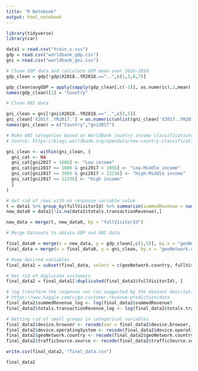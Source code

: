 ```yaml
---
title: "R Notebook"
output: html_notebook
---
```


```r
library(tidyverse)
library(car)
```

```r
data1 = read.csv("train_s.csv")
gdp = read.csv("worldbank_gdp.csv")
gni = read.csv("worldbank_gni.csv")
```


```r
# Clean GDP data and calculate GDP mean over 2016-2018
gdp_clean = gdp[!gdp$X2018..YR2018.=="..",c(1,5,6,7)]

gdp_clean$avgGDP = apply(sapply(gdp_clean[,c(-1)], as.numeric),1,mean)
names(gdp_clean)[1] = "Country"
```


```r
# Clean GNI data

gni_clean = gni[!gni$X2018..YR2018.=="..",c(3,5)]
gni_clean['X2017..YR2017.'] = as.numeric(unlist(gni_clean['X2017..YR2017.']))
names(gni_clean) = c("Country","gni2017")
```

```r
# Make GNI categories based on WorldBank country income classifications
# Source: https://blogs.worldbank.org/opendata/new-country-classifications-income-level-2017-2018

gni_clean <- within(gni_clean, {   
  gni_cat <- NA 
  gni_cat[gni2017 < 1006] <- "Low income"
  gni_cat[gni2017 >= 1006 & gni2017 < 3956] <- "Low-Middle income"
  gni_cat[gni2017 >= 3956 & gni2017 < 12236] <- "High-Middle income"
  gni_cat[gni2017 >= 12236] <- "High income"
  } 
)
```




```r
# Get rid of rows with no response variable value
t = data1 %>% group_by(fullVisitorId) %>% summarize(summedRevenue = sum(totals.transactionRevenue, na.rm = TRUE))
new_data0 = data1[!is.na(data1$totals.transactionRevenue),]

new_data = merge(t, new_data0, by = "fullVisitorId")
```


```r
# Merge Datasets to obtain GDP and GNI data

final_data0 = merge(x = new_data, y = gdp_clean[,c(1,5)], by.x = "geoNetwork.country", by.y = "Country")
final_data = merge(x = final_data0, y = gni_clean, by.x = "geoNetwork.country", by.y = "Country")

# Keep desired variables
final_data1 = subset(final_data, select = c(geoNetwork.country, fullVisitorId,channelGrouping, fullVisitorId, device.browser, device.operatingSystem, device.deviceCategory, geoNetwork.continent, geoNetwork.subContinent, geoNetwork.country, trafficSource.source, trafficSource.medium, totals.hits, totals.pageviews,  date, trafficSource.adContent, device.isMobile, avgGDP, gni2017, gni_cat, totals.transactionRevenue, summedRevenue))

# Get rid of duplicate customers
final_data2 = final_data1[!duplicated(final_data1$fullVisitorId), ]
```

```r
# log transform the response var (as suggested by the dataset description)
# https://www.kaggle.com/c/ga-customer-revenue-prediction/data
final_data2$summedRevenue_log <- log(final_data2$summedRevenue)
final_data2$totals.transactionRevenue_log <- log(final_data2$totals.transactionRevenue)
```

```r
# Getting rid of small groups in categorical variables
final_data2$device.browser <- recode(var = final_data2$device.browser, recodes = "'Chrome'='Chrome'; 'Safari'='Safari'; 'Safari (in-app)'='Safari'; else='Other'")
final_data2$device.operatingSystem <- recode(final_data2$device.operatingSystem, recode ="'Windows Phone'='Windows'; 'Macintosh'='iOS'")
final_data2$geoNetwork.country <- recode(final_data2$geoNetwork.country, recodes ="'United States'='United States'; 'Canada'='Canada'; else='Other'")
final_data2$trafficSource.source <- recode(final_data2$trafficSource.source, recodes ="'(direct)'='(direct)'; 'google'='google'; 'mall.googleplex.com' = 'mall.googleplex.com'; else='Other'")
```

```r
write.csv(final_data2, "final_data.csv")
```

```r
final_data2
```




